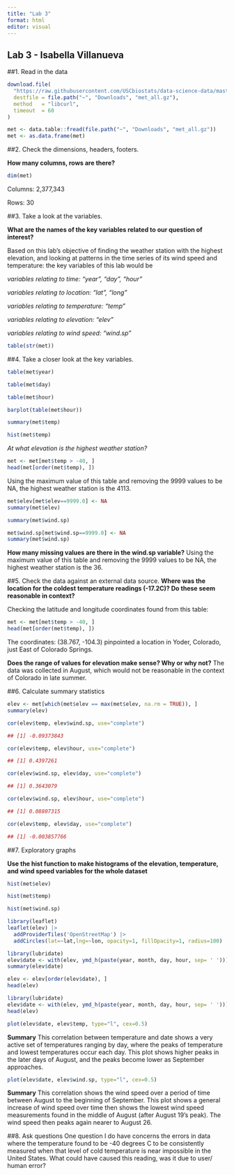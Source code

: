 ```yaml
---
title: "Lab 3"
format: html
editor: visual
---
```


## Lab 3 - Isabella Villanueva

##1. Read in the data

```r
download.file(
  "https://raw.githubusercontent.com/USCbiostats/data-science-data/master/02_met/met_all.gz",
  destfile = file.path("~", "Downloads", "met_all.gz"),
  method   = "libcurl",
  timeout  = 60
)

met <- data.table::fread(file.path("~", "Downloads", "met_all.gz"))
met <- as.data.frame(met)
```

##2. Check the dimensions, headers, footers.

**How many columns, rows are there?**

```r
dim(met)
```

Columns: 2,377,343

Rows: 30

##3. Take a look at the variables.

**What are the names of the key variables related to our question of interest?**

Based on this lab's objective of finding the weather station with the highest elevation, and looking at patterns in the time series of its wind speed and temperature: the key variables of this lab would be

*variables relating to time: "year", "day", "hour"*

*variables relating to location: "lat", "long"*

*variables relating to temperature: "temp"*

*variables relating to elevation: "elev"*

*variables relating to wind speed: "wind.sp"*

```r
table(str(met))
```

##4. Take a closer look at the key variables.

```r
table(met$year)
```

```r
table(met$day)
```

```r
table(met$hour)
```

```r
barplot(table(met$hour))
```

```r
summary(met$temp)
```

```r
hist(met$temp)
```

*At what elevation is the highest weather station?*

```r
met <- met[met$temp > -40, ]
head(met[order(met$temp), ])
```

Using the maximum value of this table and removing the 9999 values to be NA, the highest weather station is the 4113. 

```r
met$elev[met$elev==9999.0] <- NA
summary(met$elev)
```

```r
summary(met$wind.sp)
```
```r
met$wind.sp[met$wind.sp==9999.0] <- NA
summary(met$wind.sp)
```

**How many missing values are there in the wind.sp variable?**
Using the maximum value of this table and removing the 9999 values to be NA, the highest weather station is the 36.

##5. Check the data against an external data source.
**Where was the location for the coldest temperature readings (-17.2C)? Do these seem reasonable in context?**

Checking the latitude and longitude coordinates found from this table: 

```r
met <- met[met$temp > -40, ]
head(met[order(met$temp), ])
```
The coordinates: (38.767,	-104.3) pinpointed a location in Yoder, Colorado, just East of Colorado Springs. 

**Does the range of values for elevation make sense? Why or why not?**
The data was collected in August, which would not be reasonable in the context of Colorado in late summer.

##6. Calculate summary statistics
```r
elev <- met[which(met$elev == max(met$elev, na.rm = TRUE)), ]
summary(elev)
```

```r
cor(elev$temp, elev$wind.sp, use="complete")
```

```r
## [1] -0.09373843
```

```r
cor(elev$temp, elev$hour, use="complete")
```

```r
## [1] 0.4397261
```

```r
cor(elev$wind.sp, elev$day, use="complete")
```

```r
## [1] 0.3643079
```

```r
cor(elev$wind.sp, elev$hour, use="complete")
```

```r
## [1] 0.08807315
```

```r
cor(elev$temp, elev$day, use="complete")
```

```r
## [1] -0.003857766
```

##7. Exploratory graphs

**Use the hist function to make histograms of the elevation, temperature, and wind speed variables for the whole dataset**

```r
hist(met$elev)
```

```r
hist(met$temp)
```

```r
hist(met$wind.sp)
```

```r
library(leaflet)
leaflet(elev) |>
  addProviderTiles('OpenStreetMap') |>
  addCircles(lat=~lat,lng=~lon, opacity=1, fillOpacity=1, radius=100)
```

```r
library(lubridate)
elev$date <- with(elev, ymd_h(paste(year, month, day, hour, sep= ' ')))
summary(elev$date)
```

```r
elev <- elev[order(elev$date), ]
head(elev)
```

```r
library(lubridate)
elev$date <- with(elev, ymd_h(paste(year, month, day, hour, sep= ' ')))
head(elev)
```

```r
plot(elev$date, elev$temp, type="l", cex=0.5)
```
**Summary**
This correlation between temperature and date shows a very active set of temperatures ranging by day, where the peaks of temperature and lowest temperatures occur each day. This plot shows higher peaks in the later days of August, and the peaks become lower as September approaches.


```r
plot(elev$date, elev$wind.sp, type="l", cex=0.5)
```

**Summary**
This correlation shows the wind speed over a period of time between August to the beginning of September. This plot shows a general increase of wind speed over time then shows the lowest wind speed measurements found in the middle of August (after August 19's peak). The wind speed then peaks again nearer to August 26. 

##8. Ask questions
One question I do have concerns the errors in data where the temperature found to be -40 degrees C to be consistently measured when that level of cold temperature is near impossible in the United States. What could have caused this reading, was it due to user/ human error? 

